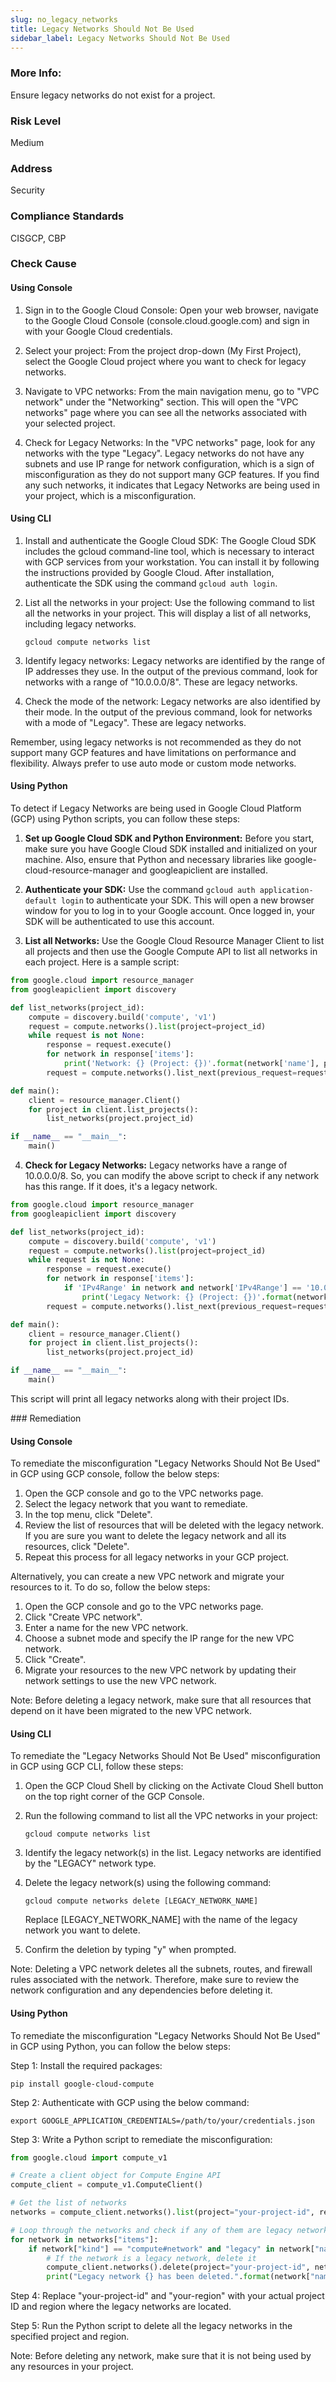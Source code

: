 ```yaml
---
slug: no_legacy_networks
title: Legacy Networks Should Not Be Used
sidebar_label: Legacy Networks Should Not Be Used
---
```


### More Info:

Ensure legacy networks do not exist for a project.

### Risk Level

Medium

### Address

Security

### Compliance Standards

CISGCP, CBP


<Tabs><Tab title='Cause'>
### Check Cause

#### Using Console

1. Sign in to the Google Cloud Console: Open your web browser, navigate to the Google Cloud Console (console.cloud.google.com) and sign in with your Google Cloud credentials.

2. Select your project: From the project drop-down (My First Project), select the Google Cloud project where you want to check for legacy networks.

3. Navigate to VPC networks: From the main navigation menu, go to "VPC network" under the "Networking" section. This will open the "VPC networks" page where you can see all the networks associated with your selected project.

4. Check for Legacy Networks: In the "VPC networks" page, look for any networks with the type "Legacy". Legacy networks do not have any subnets and use IP range for network configuration, which is a sign of misconfiguration as they do not support many GCP features. If you find any such networks, it indicates that Legacy Networks are being used in your project, which is a misconfiguration.

#### Using CLI

1. Install and authenticate the Google Cloud SDK: The Google Cloud SDK includes the gcloud command-line tool, which is necessary to interact with GCP services from your workstation. You can install it by following the instructions provided by Google Cloud. After installation, authenticate the SDK using the command `gcloud auth login`.

2. List all the networks in your project: Use the following command to list all the networks in your project. This will display a list of all networks, including legacy networks.

    ```
    gcloud compute networks list
    ```

3. Identify legacy networks: Legacy networks are identified by the range of IP addresses they use. In the output of the previous command, look for networks with a range of "10.0.0.0/8". These are legacy networks.

4. Check the mode of the network: Legacy networks are also identified by their mode. In the output of the previous command, look for networks with a mode of "Legacy". These are legacy networks.

Remember, using legacy networks is not recommended as they do not support many GCP features and have limitations on performance and flexibility. Always prefer to use auto mode or custom mode networks.

#### Using Python

To detect if Legacy Networks are being used in Google Cloud Platform (GCP) using Python scripts, you can follow these steps:

1. **Set up Google Cloud SDK and Python Environment:**
   Before you start, make sure you have Google Cloud SDK installed and initialized on your machine. Also, ensure that Python and necessary libraries like google-cloud-resource-manager and googleapiclient are installed.

2. **Authenticate your SDK:**
   Use the command `gcloud auth application-default login` to authenticate your SDK. This will open a new browser window for you to log in to your Google account. Once logged in, your SDK will be authenticated to use this account.

3. **List all Networks:**
   Use the Google Cloud Resource Manager Client to list all projects and then use the Google Compute API to list all networks in each project. Here is a sample script:

```python
from google.cloud import resource_manager
from googleapiclient import discovery

def list_networks(project_id):
    compute = discovery.build('compute', 'v1')
    request = compute.networks().list(project=project_id)
    while request is not None:
        response = request.execute()
        for network in response['items']:
            print('Network: {} (Project: {})'.format(network['name'], project_id))
        request = compute.networks().list_next(previous_request=request, previous_response=response)

def main():
    client = resource_manager.Client()
    for project in client.list_projects():
        list_networks(project.project_id)

if __name__ == "__main__":
    main()
```

4. **Check for Legacy Networks:**
   Legacy networks have a range of 10.0.0.0/8. So, you can modify the above script to check if any network has this range. If it does, it's a legacy network.

```python
from google.cloud import resource_manager
from googleapiclient import discovery

def list_networks(project_id):
    compute = discovery.build('compute', 'v1')
    request = compute.networks().list(project=project_id)
    while request is not None:
        response = request.execute()
        for network in response['items']:
            if 'IPv4Range' in network and network['IPv4Range'] == '10.0.0.0/8':
                print('Legacy Network: {} (Project: {})'.format(network['name'], project_id))
        request = compute.networks().list_next(previous_request=request, previous_response=response)

def main():
    client = resource_manager.Client()
    for project in client.list_projects():
        list_networks(project.project_id)

if __name__ == "__main__":
    main()
```

This script will print all legacy networks along with their project IDs.

</Tab>


<Tab title='Remediation'>
### Remediation

#### Using Console

To remediate the misconfiguration "Legacy Networks Should Not Be Used" in GCP using GCP console, follow the below steps:

1. Open the GCP console and go to the VPC networks page.
2. Select the legacy network that you want to remediate.
3. In the top menu, click "Delete".
4. Review the list of resources that will be deleted with the legacy network. If you are sure you want to delete the legacy network and all its resources, click "Delete".
5. Repeat this process for all legacy networks in your GCP project.

Alternatively, you can create a new VPC network and migrate your resources to it. To do so, follow the below steps:

1. Open the GCP console and go to the VPC networks page.
2. Click "Create VPC network".
3. Enter a name for the new VPC network.
4. Choose a subnet mode and specify the IP range for the new VPC network.
5. Click "Create".
6. Migrate your resources to the new VPC network by updating their network settings to use the new VPC network.

Note: Before deleting a legacy network, make sure that all resources that depend on it have been migrated to the new VPC network.

#### Using CLI

To remediate the "Legacy Networks Should Not Be Used" misconfiguration in GCP using GCP CLI, follow these steps:

1. Open the GCP Cloud Shell by clicking on the Activate Cloud Shell button on the top right corner of the GCP Console.
2. Run the following command to list all the VPC networks in your project:

   ```
   gcloud compute networks list
   ```

3. Identify the legacy network(s) in the list. Legacy networks are identified by the "LEGACY" network type.
4. Delete the legacy network(s) using the following command:

   ```
   gcloud compute networks delete [LEGACY_NETWORK_NAME]
   ```

   Replace [LEGACY_NETWORK_NAME] with the name of the legacy network you want to delete.

5. Confirm the deletion by typing "y" when prompted.

Note: Deleting a VPC network deletes all the subnets, routes, and firewall rules associated with the network. Therefore, make sure to review the network configuration and any dependencies before deleting it.

#### Using Python

To remediate the misconfiguration "Legacy Networks Should Not Be Used" in GCP using Python, you can follow the below steps:

Step 1: Install the required packages:
```
pip install google-cloud-compute
```

Step 2: Authenticate with GCP using the below command:
```
export GOOGLE_APPLICATION_CREDENTIALS=/path/to/your/credentials.json
```

Step 3: Write a Python script to remediate the misconfiguration:
```python
from google.cloud import compute_v1

# Create a client object for Compute Engine API
compute_client = compute_v1.ComputeClient()

# Get the list of networks
networks = compute_client.networks().list(project="your-project-id", region="your-region").execute()

# Loop through the networks and check if any of them are legacy networks
for network in networks["items"]:
    if network["kind"] == "compute#network" and "legacy" in network["name"]:
        # If the network is a legacy network, delete it
        compute_client.networks().delete(project="your-project-id", network=network["name"]).execute()
        print("Legacy network {} has been deleted.".format(network["name"]))
```

Step 4: Replace "your-project-id" and "your-region" with your actual project ID and region where the legacy networks are located.

Step 5: Run the Python script to delete all the legacy networks in the specified project and region.

Note: Before deleting any network, make sure that it is not being used by any resources in your project.




</Tab>
</Tabs>